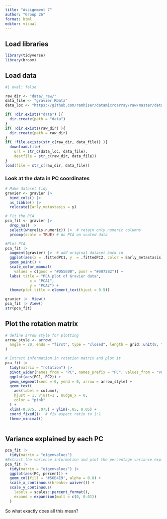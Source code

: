 ```yaml
---
title: "Assignment 7"
author: "Group 26"
format: html
editor: visual
---
```


## Load libraries

```r
library(tidyverse)
library(broom)
```

## Load data

```r

#| eval: false

raw_dir <- "data/_raw/"
data_file <- "gravier.RData"
data_loc <- "https://github.com/ramhiser/datamicroarray/raw/master/data/"

if( !dir.exists("data") ){
  dir.create(path = "data")
}
if( !dir.exists(raw_dir) ){
  dir.create(path = raw_dir)
}
if( !file.exists(str_c(raw_dir, data_file)) ){
  download.file(
    url = str_c(data_loc, data_file),
    destfile = str_c(raw_dir, data_file))
}
load(file = str_c(raw_dir, data_file))

```

### Look at the data in PC coordinates

```r
# Make dataset tidy
gravier <- gravier |>
  bind_cols() |>
  as_tibble() |> 
  relocate(Early_metastasis = y)

# Fit the PCA
pca_fit <- gravier |>  
  drop_na() |> 
  select(where(is.numeric)) |>  # retain only numeric columns
  prcomp(scale = TRUE) # do PCA on scaled data

#Plot PCA
pca_fit |> 
  augment(gravier) |>  # add original dataset back in
  ggplot(aes(x = .fittedPC1, y  = .fittedPC2, color = Early_metastasis)) + 
  geom_point() +
  scale_color_manual(
    values = c(good = "#D55E00", poor = "#0072B2")) +
  labs( title = "PCA plot of Gravier data",
           x = "PCA1",
           y = "PCA2") +
  theme(plot.title = element_text(hjust = 0.5))
```

```r
gravier |>  View()
pca_fit |> View()
str(pca_fit)
```

## Plot the rotation matrix

```r

# define arrow style for plotting
arrow_style <- arrow(
  angle = 20, ends = "first", type = "closed", length = grid::unit(8, "pt")
)

# Extract information in rotation matrix and plot it 
pca_fit |> 
  tidy(matrix = "rotation") |> 
  pivot_wider(names_from = "PC", names_prefix = "PC", values_from = "value") |> 
  ggplot(aes(PC1, PC2)) +
  geom_segment(xend = 0, yend = 0, arrow = arrow_style) +
  geom_text(
    aes(label = column),
    hjust = 1, vjust=1 , nudge_x = 0, 
    color = "pink"
  ) +
  xlim(-0.075, .075) + ylim(-.05, 0.05) +
  coord_fixed()+  # fix aspect ratio to 1:1
  theme_minimal()
 

```

## Variance explained by each PC

```r

pca_fit |> 
  tidy(matrix = "eigenvalues")
#Extract the varience information and plot the percentage variance explained by each PC
pca_fit |> 
  tidy(matrix = "eigenvalues") |> 
  ggplot(aes(PC, percent)) +
  geom_col(fill = "#56B4E9", alpha = 0.8) +
  scale_x_continuous(breaks= waiver()) +
  scale_y_continuous(
    labels = scales::percent_format(),
    expand = expansion(mult = c(0, 0.01))
  ) 
```

So what exactly does all this mean?
